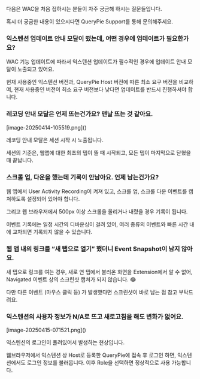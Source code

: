 다음은 WAC을 처음 접하시는 분들이 자주 궁금해 하시는 질문들입니다.

혹시 더 궁금한 내용이 있으시다면 QueryPie Support를 통해 문의해주세요.



### 익스텐션 업데이트 안내 모달이 떴는데, 어떤 경우에 업데이트가 필요한가요?
WAC 기능 업데이트에 따라서 익스텐션 업데이트가 필수적인 경우에 업데이트 안내 모달이 노출되고 있어요.

현재 사용중인 익스텐션 버전과, QueryPie Host 버전에 따른 최소 요구 버전을 비교하여, 현재 사용중인 버전이 최소 요구 버전보다 낮다면 업데이트를 반드시 진행하셔야 합니다.



### 레코딩 안내 모달은 언제 뜨는건가요? 맨날 뜨는 것 같아요.
<p align="center">
<div>[image-20250414-105519.png]()</div>
</p>

레코딩 안내 모달은 세션 시작 시 노출됩니다.

세션의 기준은, 웹앱에 대한 최초의 탭이 뜰 때 시작되고, 모든 탭이 마지막으로 닫혔을때 끝납니다.



### 스크롤 업, 다운을 했는데 기록이 안남아요. 언제 남는건가요?
웹 앱에서 User Activity Recording이 켜져 있고, 스크롤 업, 스크롤 다운 이벤트를 캡쳐하도록 설정되어 있어야 합니다.

그리고 웹 브라우저에서 500px 이상 스크롤을 올리거나 내렸을 경우 기록이 됩니다.

이벤트 기록에는 일정 시간의 디바운싱이 걸려 있어, 여러 종류의 이벤트와 빠른 시간 내에 교차되면 기록되지 않을 수 있습니다.



### 웹 앱 내의 링크를 “새 탭으로 열기” 했더니 Event Snapshot이 남지 않아요.
새 탭으로 링크를 여는 경우, 새로 연 탭에서 불러온 화면을 Extension에서 알 수 없어, Navigated 이벤트 상의 스크린샷 캡쳐가 되지 않습니다. :joy:

다만 다른 이벤트 (마우스 클릭 등) 가 발생했다면 스크린샷이 바로 남는 점 참고 부탁드려요.



### 익스텐션의 사용자 정보가 N/A로 뜨고 새로고침을 해도 변화가 없어요.
<p align="center">
<div>[image-20250415-071521.png]()</div>
</p>

익스텐션의 로그인이 풀려있어서 발생하는 현상입니다.

웹브라우저에서 익스텐션 상 Host로 등록한 QueryPie에 접속 후 로그인 하면, 익스텐션에서도 로그인 정보를 불러옵니다. 이후 Role을 선택하면 정상적으로 사용 가능합니다.
